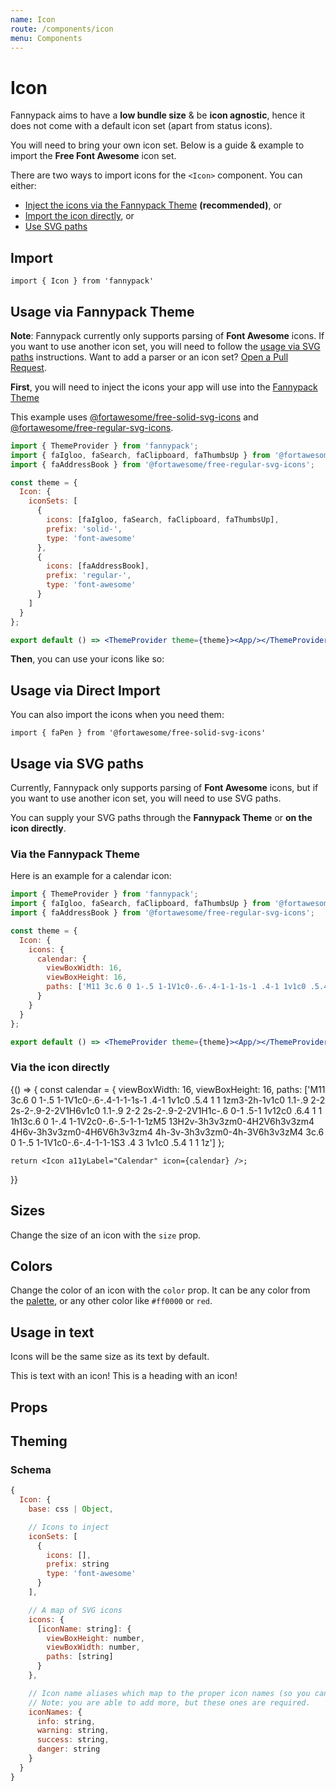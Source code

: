 ```yaml
---
name: Icon
route: /components/icon
menu: Components
---
```



# Icon

Fannypack aims to have a **low bundle size** & be **icon agnostic**, hence it does not come with a default icon set (apart from status icons).

You will need to bring your own icon set. Below is a guide & example to import the **Free Font Awesome** icon set.

There are two ways to import icons for the `<Icon>` component. You can either:

- [Inject the icons via the Fannypack Theme](#usage-via-fannypack-theme) **(recommended)**, or
- [Import the icon directly](#usage-via-direct-import), or
- [Use SVG paths](#usage-via-svg-paths)

## Import

`import { Icon } from 'fannypack'`

## Usage via Fannypack Theme

**Note**: Fannypack currently only supports parsing of **Font Awesome** icons. If you want to use another icon set, you will need to follow the [usage via SVG paths](#usage-via-svg-paths) instructions. Want to add a parser or an icon set? [Open a Pull Request](https://github.com/fannypackui/fannypack/pulls).

**First**, you will need to inject the icons your app will use into the [Fannypack Theme](/styling#theming)

This example uses [@fortawesome/free-solid-svg-icons](https://www.npmjs.com/package/@fortawesome/free-solid-svg-icons) and [@fortawesome/free-regular-svg-icons](https://www.npmjs.com/package/@fortawesome/free-regular-svg-icons).

```jsx
import { ThemeProvider } from 'fannypack';
import { faIgloo, faSearch, faClipboard, faThumbsUp } from '@fortawesome/free-solid-svg-icons';
import { faAddressBook } from '@fortawesome/free-regular-svg-icons';

const theme = {
  Icon: {
    iconSets: [
      {
        icons: [faIgloo, faSearch, faClipboard, faThumbsUp],
        prefix: 'solid-',
        type: 'font-awesome'
      },
      {
        icons: [faAddressBook],
        prefix: 'regular-',
        type: 'font-awesome'
      }
    ]
  }
};

export default () => <ThemeProvider theme={theme}><App/></ThemeProvider>
```

**Then**, you can use your icons like so:

<Playground>
  <Icon a11yLabel="Settings" icon="solid-igloo" />
</Playground>

## Usage via Direct Import

You can also import the icons when you need them:

`import { faPen } from '@fortawesome/free-solid-svg-icons'`

<Playground>
  <Icon a11yLabel="Settings" icon={faPen} type="font-awesome" />
</Playground>

## Usage via SVG paths

Currently, Fannypack only supports parsing of **Font Awesome** icons, but if you want to use another icon set, you will need to use SVG paths.

You can supply your SVG paths through the **Fannypack Theme** or **on the icon directly**.

### Via the Fannypack Theme

Here is an example for a calendar icon:

```jsx
import { ThemeProvider } from 'fannypack';
import { faIgloo, faSearch, faClipboard, faThumbsUp } from '@fortawesome/free-solid-svg-icons';
import { faAddressBook } from '@fortawesome/free-regular-svg-icons';

const theme = {
  Icon: {
    icons: {
      calendar: {
        viewBoxWidth: 16,
        viewBoxHeight: 16,
        paths: ['M11 3c.6 0 1-.5 1-1V1c0-.6-.4-1-1-1s-1 .4-1 1v1c0 .5.4 1 1 1zm3-2h-1v1c0 1.1-.9 2-2 2s-2-.9-2-2V1H6v1c0 1.1-.9 2-2 2s-2-.9-2-2V1H1c-.6 0-1 .5-1 1v12c0 .6.4 1 1 1h13c.6 0 1-.4 1-1V2c0-.6-.5-1-1-1zM5 13H2v-3h3v3zm0-4H2V6h3v3zm4 4H6v-3h3v3zm0-4H6V6h3v3zm4 4h-3v-3h3v3zm0-4h-3V6h3v3zM4 3c.6 0 1-.5 1-1V1c0-.6-.4-1-1-1S3 .4 3 1v1c0 .5.4 1 1 1z']
      }
    }
  }
};

export default () => <ThemeProvider theme={theme}><App/></ThemeProvider>
```

<Playground>
  <Icon a11yLabel="Calendar" icon="calendar" />
</Playground>

### Via the icon directly

<Playground>
  {() => {
    const calendar = {
      viewBoxWidth: 16,
      viewBoxHeight: 16,
      paths: ['M11 3c.6 0 1-.5 1-1V1c0-.6-.4-1-1-1s-1 .4-1 1v1c0 .5.4 1 1 1zm3-2h-1v1c0 1.1-.9 2-2 2s-2-.9-2-2V1H6v1c0 1.1-.9 2-2 2s-2-.9-2-2V1H1c-.6 0-1 .5-1 1v12c0 .6.4 1 1 1h13c.6 0 1-.4 1-1V2c0-.6-.5-1-1-1zM5 13H2v-3h3v3zm0-4H2V6h3v3zm4 4H6v-3h3v3zm0-4H6V6h3v3zm4 4h-3v-3h3v3zm0-4h-3V6h3v3zM4 3c.6 0 1-.5 1-1V1c0-.6-.4-1-1-1S3 .4 3 1v1c0 .5.4 1 1 1z']
    };

    return <Icon a11yLabel="Calendar" icon={calendar} />;
  }}
</Playground>

## Sizes

Change the size of an icon with the `size` prop.

<Playground>
  <Icon a11yLabel="Settings" icon="solid-igloo" size="small" />
  <Icon a11yLabel="Settings" icon="solid-igloo" marginLeft="2u" />
  <Icon a11yLabel="Settings" icon="solid-igloo" size="medium" marginLeft="2u" />
  <Icon a11yLabel="Settings" icon="solid-igloo" size="large" marginLeft="2u" />
  <Icon a11yLabel="Settings" icon="solid-igloo" size="xlarge" marginLeft="2u" />
  <Icon a11yLabel="Settings" icon="solid-igloo" size="xxlarge" marginLeft="2u" />
  <Icon a11yLabel="Settings" icon="solid-igloo" size="xxxlarge" marginLeft="2u" />
</Playground>

## Colors

Change the color of an icon with the `color` prop. It can be any color from the [palette](/palette), or any other color like `#ff0000` or `red`.

<Playground>
  <Icon a11yLabel="Success" icon="success" color="success" />
  <Icon a11yLabel="Error" icon="danger" color="danger" marginLeft="1u" />
  <Icon a11yLabel="Warning" icon="warning" color="warning" marginLeft="1u" />
  <Icon a11yLabel="Copy" icon="solid-clipboard" color="primary" marginLeft="1u" />
</Playground>

## Usage in text

Icons will be the same size as its text by default.

<Playground>
  <Text>
    This is text with an icon! <Icon a11yLabel="Thumbs up" icon="solid-thumbs-up" />
  </Text>
  <Heading use="h3" marginTop="4u">
    This is a heading with an icon! <Icon a11yLabel="Thumbs up" icon="solid-thumbs-up" />
  </Heading>
</Playground>

## Props

<PropsTable component={IconProps} />

## Theming

### Schema

```jsx
{
  Icon: {
    base: css | Object,

    // Icons to inject
    iconSets: [
      {
        icons: [],
        prefix: string
        type: 'font-awesome'
      }
    ],

    // A map of SVG icons
    icons: {
      [iconName: string]: {
        viewBoxHeight: number,
        viewBoxWidth: number,
        paths: [string]
      }
    },

    // Icon name aliases which map to the proper icon names (so you can use <Icon icon="info">).
    // Note: you are able to add more, but these ones are required.
    iconNames: {
      info: string,
      warning: string,
      success: string,
      danger: string
    }
  }
}
```
